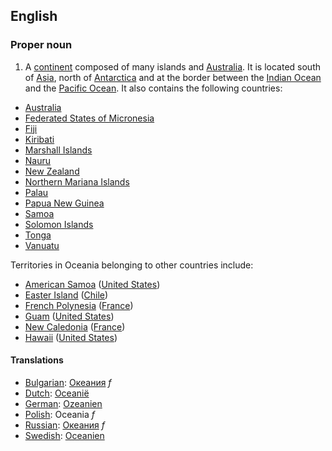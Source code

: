 ==English==

===Proper noun===

#A [[continent]] composed of many islands and [[Australia]].  It is located south of [[Asia]], north of [[Antarctica]] and at the border between the [[Indian Ocean]] and the [[Pacific Ocean]].  It also contains the following countries:
* [[Australia]]
* [[Federated States of Micronesia]]
* [[Fiji]]
* [[Kiribati]]
* [[Marshall Islands]]
* [[Nauru]]
* [[New Zealand]] 
* [[Northern Mariana Islands]]
* [[Palau]]
* [[Papua New Guinea]]
* [[Samoa]]
* [[Solomon Islands]]
* [[Tonga]]
* [[Vanuatu]]

Territories in Oceania belonging to other countries include:
* [[American Samoa]] ([[United States]])
* [[Easter Island]] ([[Chile]])
* [[French Polynesia]] ([[France]])
* [[Guam]] ([[United States]])
* [[New Caledonia]] ([[France]])
* [[Hawaii]] ([[United States]])

==== Translations ====
*[[Bulgarian]]: [[Океания]] ''f''
*[[Dutch]]: [[Oceanië]] 
*[[German]]: [[Ozeanien]]
*[[Polish]]: Oceania ''f''
*[[Russian]]: [[Океания]] ''f''
*[[Swedish]]: [[Oceanien]]